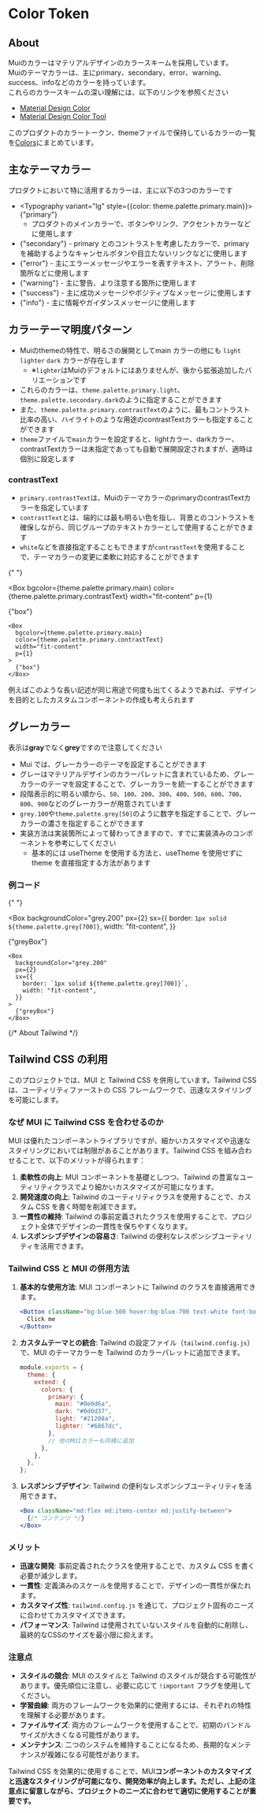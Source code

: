 
<Meta title="Tokens/Color/Info" />

<ThemeProvider theme={theme}>
<Container>

# Color Token

## About

Muiのカラーはマテリアルデザインのカラースキームを採用しています。<br/>
Muiのテーマカラーは、主にprimary、secondary、error、warning、success、infoなどのカラーを持っています。<br/>
これらのカラースキームの深い理解には、以下のリンクを参照ください<br/>

- [Material Design Color](https://material.io/design/color/the-color-system.html#color-theme-creation)
- [Material Design Color Tool](https://material.io/resources/color/#!/?view.left=0&view.right=0&primary.color=FFC107&secondary.color=FFC107)

このプロダクトのカラートークン、themeファイルで保持しているカラーの一覧を[Colors](/story/tokens-color--color-map)にまとめています。

## 主なテーマカラー

プロダクトにおいて特に活用するカラーは、主に以下の3つのカラーです

- <Typography variant="lg" style={{color: theme.palette.primary.main}}>
    {"primary"}
  </Typography>
  - プロダクトのメインカラーで、ボタンやリンク、アクセントカラーなどに使用します
- <Typography variant="lg" color={theme.palette.secondary.main}>
    {"secondary"}
  </Typography>
  - primary とのコントラストを考慮したカラーで、primary
  を補助するようなキャンセルボタンや目立たないリンクなどに使用します
- <Typography variant="lg" color={theme.palette.error.main}>
    {"error"}
  </Typography>
  -
  主にエラーメッセージやエラーを表すテキスト、アラート、削除箇所などに使用します
- <Typography variant="lg" color={theme.palette.warning.main}>
    {"warning"}
  </Typography>
  - 主に警告、より注意する箇所に使用します
- <Typography variant="lg" color={theme.palette.success.main}>
    {"success"}
  </Typography>
  - 主に成功メッセージやポジティブなメッセージに使用します
- <Typography variant="lg" color={theme.palette.info.main}>
    {"info"}
  </Typography>
  - 主に情報やガイダンスメッセージに使用します

## カラーテーマ明度パターン

- Muiのthemeの特性で、明るさの展開としてmain カラーの他にも `light` `lighter` `dark` カラーが存在します
  - ※`lighter`はMuiのデフォルトにはありませんが、後から拡張追加したバリエーションです
- これらのカラーは、`theme.palette.primary.light`、`theme.palette.secondary.dark`のように指定することができます
- また、`theme.palette.primary.contrastText`のように、最もコントラスト比率の高い、ハイライトのような用途のcontrastTextカラーも指定することができます
- `theme`ファイルで`main`カラーを設定すると、lightカラー、darkカラー、contrastTextカラーは未指定であっても自動で展開設定されますが、適時は個別に設定します

### contrastText

- `primary.contrastText`は、MuiのテーマカラーのprimaryのcontrastTextカラーを指定しています
- `contrastText`とは、端的には最も明るい色を指し、背景とのコントラストを確保しながら、同じグループのテキストカラーとして使用することができます
- `white`などを直接指定することもできますが`contrastText`を使用することで、テーマカラーの変更に柔軟に対応することができます

{" "}

<Box
  bgcolor={theme.palette.primary.main}
  color={theme.palette.primary.contrastText}
  width="fit-content"
  p={1}
>
  {"box"}
</Box>

```tsx
<Box
  bgcolor={theme.palette.primary.main}
  color={theme.palette.primary.contrastText}
  width="fit-content"
  p={1}
>
  {"box"}
</Box>
```

例えばこのような長い記述が同じ用途で何度も出てくるようであれば、デザインを目的としたカスタムコンポーネントの作成も考えられます

## グレーカラー

表示は**gray**でなく**grey**ですので注意してください

- Mui では、グレーカラーのテーマを設定することができます
- グレーはマテリアルデザインのカラーパレットに含まれているため、グレーカラーのテーマを設定することで、グレーカラーを統一することができます
- 段階表示的に明るい順から、`50`、`100`、`200`、`300`、`400`、`500`、`600`、`700`、`800`、`900`などのグレーカラーが用意されています
- `grey.100`や`theme.palette.grey[50]`のように数字を指定することで、グレーカラーの濃さを指定することができます
- 実装方法は実装箇所によって替わってきますので、すでに実装済みのコンポーネントを参考にしてください
  - 基本的には useTheme を使用する方法と、useTheme を使用せずに theme を直接指定する方法があります

### 例コード

{" "}

<Box
  backgroundColor="grey.200"
  px={2}
  sx={{
    border: `1px solid ${theme.palette.grey[700]}`,
    width: "fit-content",
  }}
>
  {"greyBox"}
</Box>

```tsx
<Box
  backgroundColor="grey.200"
  px={2}
  sx={{
    border: `1px solid ${theme.palette.grey[700]}`,
    width: "fit-content",
  }}
>
  {"greyBox"}
</Box>
```

{/* About Tailwind */}

## Tailwind CSS の利用

このプロジェクトでは、MUI と Tailwind CSS を併用しています。Tailwind CSS は、ユーティリティファーストの CSS フレームワークで、迅速なスタイリングを可能にします。

### なぜ MUI に Tailwind CSS を合わせるのか

MUI は優れたコンポーネントライブラリですが、細かいカスタマイズや迅速なスタイリングにおいては制限があることがあります。Tailwind CSS を組み合わせることで、以下のメリットが得られます：

1. **柔軟性の向上**: MUI コンポーネントを基礎としつつ、Tailwind の豊富なユーティリティクラスでより細かいカスタマイズが可能になります。
2. **開発速度の向上**: Tailwind のユーティリティクラスを使用することで、カスタム CSS を書く時間を削減できます。
3. **一貫性の維持**: Tailwind の事前定義されたクラスを使用することで、プロジェクト全体でデザインの一貫性を保ちやすくなります。
4. **レスポンシブデザインの容易さ**: Tailwind の便利なレスポンシブユーティリティを活用できます。

### Tailwind CSS と MUI の併用方法

1. **基本的な使用方法**:
   MUI コンポーネントに Tailwind のクラスを直接適用できます。

   ```jsx
   <Button className="bg-blue-500 hover:bg-blue-700 text-white font-bold py-2 px-4 rounded">
     Click me
   </Button>
   ```

2. **カスタムテーマとの統合**:
   Tailwind の設定ファイル（`tailwind.config.js`）で、MUI のテーマカラーを Tailwind のカラーパレットに追加できます。

   ```js
   module.exports = {
     theme: {
       extend: {
         colors: {
           primary: {
             main: "#0e0d6a",
             dark: "#0d0d37",
             light: "#21208a",
             lighter: "#6867dc",
           },
           // 他のMUIカラーも同様に追加
         },
       },
     },
   };
   ```

3. **レスポンシブデザイン**:
   Tailwind の便利なレスポンシブユーティリティを活用できます。

   ```jsx
   <Box className="md:flex md:items-center md:justify-between">
     {/* コンテンツ */}
   </Box>
   ```

### メリット

- **迅速な開発**: 事前定義されたクラスを使用することで、カスタム CSS を書く必要が減少します。
- **一貫性**: 定義済みのスケールを使用することで、デザインの一貫性が保たれます。
- **カスタマイズ性**: `tailwind.config.js` を通じて、プロジェクト固有のニーズに合わせてカスタマイズできます。
- **パフォーマンス**: Tailwind は使用されていないスタイルを自動的に削除し、最終的なCSSのサイズを最小限に抑えます。

### 注意点

- **スタイルの競合**: MUI のスタイルと Tailwind のスタイルが競合する可能性があります。優先順位に注意し、必要に応じて `!important` フラグを使用してください。
- **学習曲線**: 両方のフレームワークを効果的に使用するには、それぞれの特性を理解する必要があります。
- **ファイルサイズ**: 両方のフレームワークを使用することで、初期のバンドルサイズが大きくなる可能性があります。
- **メンテナンス**: 二つのシステムを維持することになるため、長期的なメンテナンスが複雑になる可能性があります。

Tailwind CSS を効果的に使用することで、MUI**コンポーネントのカスタマイズと迅速なスタイリングが可能になり、開発効率が向上します。ただし、上記の注意点に留意しながら、プロジェクトのニーズに合わせて適切に使用することが重要です。**

</Container>
</ThemeProvider>
